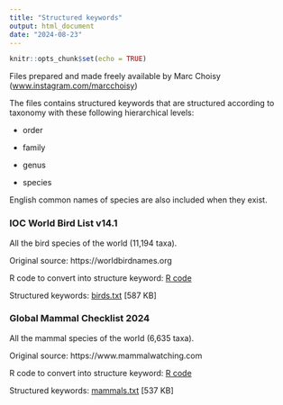 ```yaml
---
title: "Structured keywords"
output: html_document
date: "2024-08-23"
---
```


```r
knitr::opts_chunk$set(echo = TRUE)
```

Files prepared and made freely available by Marc Choisy ([www.instagram.com/marcchoisy](https://www.instagram.com/marcchoisy))

The files contains structured keywords that are structured according to taxonomy with
these following hierarchical levels:

* order

* family

* genus

* species
      
English common names of species are also included when they exist.

### IOC World Bird List v14.1

All the bird species of the world (11,194 taxa).

Original source: https://worldbirdnames.org

R code to convert into structure keyword: [R code](https://choisy.github.io/life_structured_keywords/birds.R)

Structured keywords: <a href="https://choisy.github.io/life_structured_keywords/birds.txt" download>birds.txt</a> [587 KB]

### Global Mammal Checklist 2024

All the mammal species of the world (6,635 taxa).

Original source: https://www.mammalwatching.com

R code to convert into structure keyword: [R code](https://choisy.github.io/life_structured_keywords/mammals.R)

Structured keywords: <a href="https://choisy.github.io/life_structured_keywords/mammals.txt" download>mammals.txt</a> [537 KB]





